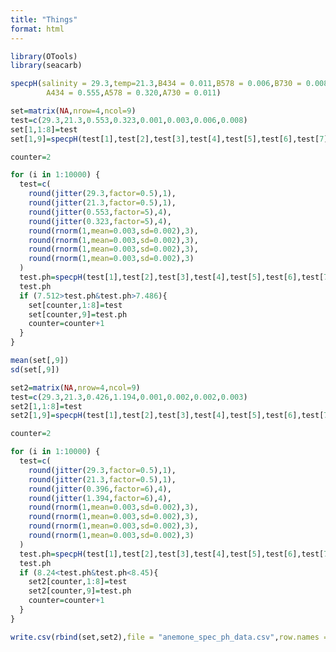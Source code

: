 ```yaml
---
title: "Things"
format: html
---
```


```r
library(OTools)
library(seacarb)
```

```r
specpH(salinity = 29.3,temp=21.3,B434 = 0.011,B578 = 0.006,B730 = 0.008,
        A434 = 0.555,A578 = 0.320,A730 = 0.011)
```

```r
set=matrix(NA,nrow=4,ncol=9)
test=c(29.3,21.3,0.553,0.323,0.001,0.003,0.006,0.008)
set[1,1:8]=test
set[1,9]=specpH(test[1],test[2],test[3],test[4],test[5],test[6],test[7],test[8])

```

```r
counter=2

for (i in 1:10000) {
  test=c(
    round(jitter(29.3,factor=0.5),1),
    round(jitter(21.3,factor=0.5),1),
    round(jitter(0.553,factor=5),4),
    round(jitter(0.323,factor=5),4),
    round(rnorm(1,mean=0.003,sd=0.002),3),
    round(rnorm(1,mean=0.003,sd=0.002),3),
    round(rnorm(1,mean=0.003,sd=0.002),3),
    round(rnorm(1,mean=0.003,sd=0.002),3)
  )
  test.ph=specpH(test[1],test[2],test[3],test[4],test[5],test[6],test[7],test[8])
  test.ph
  if (7.512>test.ph&test.ph>7.486){
    set[counter,1:8]=test
    set[counter,9]=test.ph
    counter=counter+1
  }
}

```



```r
mean(set[,9])
sd(set[,9])
```


```r
set2=matrix(NA,nrow=4,ncol=9)
test=c(29.3,21.3,0.426,1.194,0.001,0.002,0.002,0.003)
set2[1,1:8]=test
set2[1,9]=specpH(test[1],test[2],test[3],test[4],test[5],test[6],test[7],test[8])

```

```r
counter=2

for (i in 1:10000) {
  test=c(
    round(jitter(29.3,factor=0.5),1),
    round(jitter(21.3,factor=0.5),1),
    round(jitter(0.396,factor=6),4),
    round(jitter(1.394,factor=6),4),
    round(rnorm(1,mean=0.003,sd=0.002),3),
    round(rnorm(1,mean=0.003,sd=0.002),3),
    round(rnorm(1,mean=0.003,sd=0.002),3),
    round(rnorm(1,mean=0.003,sd=0.002),3)
  )
  test.ph=specpH(test[1],test[2],test[3],test[4],test[5],test[6],test[7],test[8])
  test.ph
  if (8.24<test.ph&test.ph<8.45){
    set2[counter,1:8]=test
    set2[counter,9]=test.ph
    counter=counter+1
  }
}

```

```r
write.csv(rbind(set,set2),file = "anemone_spec_ph_data.csv",row.names = F)
```

